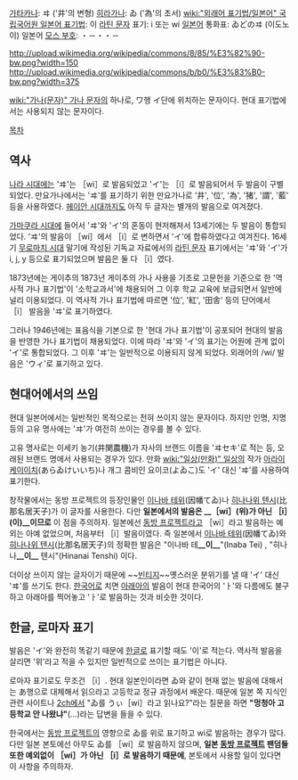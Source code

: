 [[가타카나]]: ヰ ('井'의 변형)
[[히라가나]]: ゐ ('為'의 초서)
[[wiki:"외래어 표기법/일본어" 국립국어원 일본어 표기법]]: 이
[[라틴 문자]] 표기: i 또는 wi
[[일본어]] 통화표: ゐどのヰ (이도노 이)
일본어 [[모스 부호]]: ・－・・－

http://upload.wikimedia.org/wikipedia/commons/8/85/%E3%82%90-bw.png?width=150
http://upload.wikimedia.org/wikipedia/commons/b/b0/%E3%83%B0-bw.png?width=375

[[wiki:"가나(문자)" 가나 문자]]의 하나로, ワ행 イ단에 위치하는 문자이다. 현대 표기법에서는 사용되지 않는 문자이다.

[[목차]]
== 역사 ==
[[나라 시대]]에는 'ヰ'는 ［wi］로 발음되었고 'イ'는 ［i］로 발음되어서 두 발음이 구별되었다. 만요가나에서는 'ヰ'를 표기하기 위한 만요가나로 '井', '位', '為', '猪', '謂', '藍' 등을 사용하였다. [[헤이안 시대]]까지도 아직 두 글자는 별개의 발음으로 여겨졌다. 

[[가마쿠라 시대]]에 들어서 'ヰ'와 'イ'의 혼동이 현저해져서 13세기에는 두 발음이 통합되었다. 'ヰ'의 발음이 ［wi］에서 ［i］로 변하면서 'イ'에 합류하였다고 여겨진다. 16세기 [[무로마치 시대]] 말기에 작성된 기독교 자료에서의 [[라틴 문자]] 표기에서는 'ヰ'와 'イ'가 i, j, y 등으로 표기되었으며 발음은 둘 다 ［i］였다.

1873년에는 게이추의 1873년 게이추의 가나 사용을 기초로 고문헌을 기준으로 한 '역사적 가나 표기법'이 '소학교과서'에 채용되어 그 이후 학교 교육에 보급되면서 일반에 널리 이용되었다. 이 역사적 가나 표기법에 따르면 '位', '紅', '田舎' 등의 단어에서 ［i］ 발음을 'ヰ'로 표기하였다.

그러나 1946년에는 표음식을 기본으로 한 '현대 가나 표기법'이 공포되어 현대의 발음을 반영한 가나 표기법이 채용되었다. 이에 따라 'ヰ'와 'イ'의 표기는 어원에 관계 없이 'イ'로 통합되었다. 그 이후 'ヰ'는 일반적으로 이용되지 않게 되었다. 외래어의 /wi/ 발음은 'ウィ'로 표기하고 있다.

== 현대어에서의 쓰임 ==
현대 일본어에서는 일반적인 목적으로는 전혀 쓰이지 않는 문자이다. 하지만 인명, 지명 등의 고유 명사에는 'ヰ'가 여전히 쓰이는 경우를 볼 수 있다.

고유 명사로는 이세키 농기(井関農機)가 자사의 브랜드 이름을 'ヰセキ'로 적는 등, 오래된 브랜드 명에서 사용되는 경우가 있다. 만화 [[wiki:"일상(만화)" 일상]]의 작가 [[아라이 케이이치]](あらゐけいいち)나 개그 콤비인 요이코(よゐこ)도 'イ' 대신 'ヰ'를 사용하여 표기한다.

창작물에서는 동방 프로젝트의 등장인물인 [[이나바 테위]](因幡てゐ)나 [[히나나위 텐시]](比那名居天子)가 이 글자를 사용한다. 다만 '''일본에서의 발음은 __［wi］(위)가 아닌  ［i］(이)__이므로''' 이 점을 주의하자. 일본에선 [[동방 프로젝트]]라고 ［wi］라고 발음하는 예외는 아예 없었으며, 처음부터 ［i］발음이였다. 즉 일본에서 [[이나바 테위]](因幡てゐ)와 [[히나나위 텐시]](比那名居天子)의 정확한 발음은 "이나바 테'''__이__'''"(Inaba Tei) , "히나나'''__이__''' 텐시"(Hinanai Tenshi) 이다.

더이상 쓰이지 않는 글자이기 때문에 ~~[[빈티지]]~~옛스러운 분위기를 낼 때 'イ' 대신 'ヰ'를 쓰기도 한다. [[한국어]]로 치면 [[아래아]]의 발음이 현대 한국어의 'ㅏ'와 다름에도 불구하고 아래아를 찍어놓고 'ㅏ'로 발음하는 것과 비슷한 것이다.

== 한글, 로마자 표기 ==
발음은 'イ'와 완전히 똑같기 때문에 [[한글]]로 표기할 때도 '이'로 적는다. 역사적 발음을 살리면 '위'라고 적을 수 있지만 일반적으로 쓰이는 표기법은 아니다. 

로마자 표기로도 무조건 ［i］. 현대 일본인이라면 ゐ와 같이 현재 없는 발음에 대해서는 あ행으로 대체해서 읽으라고 고등학교 정규 과정에서 배운다. 때문에 일본 쪽 지식인 관련 사이트나 [[2ch]]에서 "ゐ를 うぃ［wi］라고 읽나요?"라는 질문을 하면 '''"멍청아 고등학교 안 나왔냐"'''(…)라는 답변을 들을 수 있다. 

한국에서는 [[동방 프로젝트]]의 영향으로 ゐ를 위로 표기하고 wi로 발음하는 경우가 많다. 다만 일본 본토에선 아무도 ゐ를 ［wi］로 발음하지 않으며, '''일본 [[동방 프로젝트]] 팬덤들 또한 예외없이 ［wi］가 아닌 ［i］로 발음하기 때문에''', 본토에서 사용할 일이 있다면 이 사항을 주의하자.
